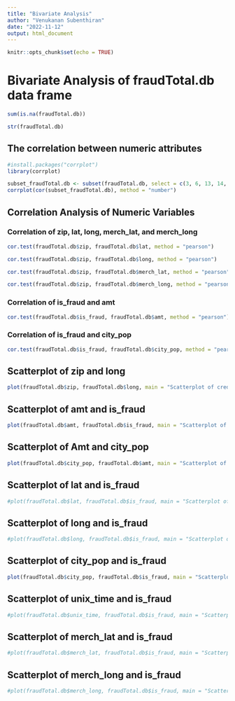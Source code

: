 ```yaml
---
title: "Bivariate Analysis"
author: "Venukanan Subenthiran"
date: "2022-11-12"
output: html_document
---
```


```r
knitr::opts_chunk$set(echo = TRUE)
```

# Bivariate Analysis of fraudTotal.db data frame

```r
sum(is.na(fraudTotal.db))
```
```r
str(fraudTotal.db)
```



## The correlation between numeric attributes
```r
#install.packages("corrplot")
library(corrplot)

subset_fraudTotal.db <- subset(fraudTotal.db, select = c(3, 6, 13, 14, 15, 16, 20, 21, 22, 23))
corrplot(cor(subset_fraudTotal.db), method = "number")


```

## Correlation Analysis of Numeric Variables

### Correlation of zip, lat, long, merch_lat, and merch_long
```r

cor.test(fraudTotal.db$zip, fraudTotal.db$lat, method = "pearson")

cor.test(fraudTotal.db$zip, fraudTotal.db$long, method = "pearson")

cor.test(fraudTotal.db$zip, fraudTotal.db$merch_lat, method = "pearson")

cor.test(fraudTotal.db$zip, fraudTotal.db$merch_long, method = "pearson")

```
### Correlation of is_fraud and amt
```r

cor.test(fraudTotal.db$is_fraud, fraudTotal.db$amt, method = "pearson")

```
### Correlation of is_fraud and city_pop
```r

cor.test(fraudTotal.db$is_fraud, fraudTotal.db$city_pop, method = "pearson")

```










## Scatterplot of zip and long

```r
plot(fraudTotal.db$zip, fraudTotal.db$long, main = "Scatterplot of credit card Number and Is Fraud", xlab = "Zip Code", ylab = "Longitude")
```

## Scatterplot of amt and is_fraud

```r
plot(fraudTotal.db$amt, fraudTotal.db$is_fraud, main = "Scatterplot of amount and Is Fraud", xlab = "Amount", ylab = "Is Fraud")
```

## Scatterplot of Amt and city_pop

```r
plot(fraudTotal.db$city_pop, fraudTotal.db$amt, main = "Scatterplot of City Population vs Amount", xlab = "City Population", ylab = "Amount")
```

## Scatterplot of lat and is_fraud

```r
#plot(fraudTotal.db$lat, fraudTotal.db$is_fraud, main = "Scatterplot of credit card Number and Is Fraud", xlab = "Transaction Date and Time", ylab = "Is Fraud")
```

## Scatterplot of long and is_fraud

```r
#plot(fraudTotal.db$long, fraudTotal.db$is_fraud, main = "Scatterplot of credit card Number and Is Fraud", xlab = "Transaction Date and Time", ylab = "Is Fraud")
```

## Scatterplot of city_pop and is_fraud

```r
plot(fraudTotal.db$city_pop, fraudTotal.db$is_fraud, main = "Scatterplot of credit card Number and Is Fraud", xlab = "Transaction Date and Time", ylab = "Is Fraud")
```

## Scatterplot of unix_time and is_fraud

```r
#plot(fraudTotal.db$unix_time, fraudTotal.db$is_fraud, main = "Scatterplot of credit card Number and Is Fraud", xlab = "Transaction Date and Time", ylab = "Is Fraud")
```

## Scatterplot of merch_lat and is_fraud

```r
#plot(fraudTotal.db$merch_lat, fraudTotal.db$is_fraud, main = "Scatterplot of credit card Number and Is Fraud", xlab = "Transaction Date and Time", ylab = "Is Fraud")
```

## Scatterplot of merch_long and is_fraud

```r
#plot(fraudTotal.db$merch_long, fraudTotal.db$is_fraud, main = "Scatterplot of credit card Number and Is Fraud", xlab = "Transaction Date and Time", ylab = "Is Fraud")
```










```r

```



